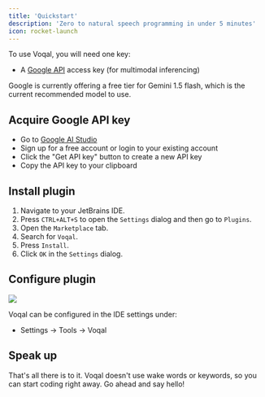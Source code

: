 ```yaml
---
title: 'Quickstart'
description: 'Zero to natural speech programming in under 5 minutes'
icon: rocket-launch
---
```


To use Voqal, you will need one key:
 -  A [Google API](https://ai.google.dev/pricing) access key (for multimodal inferencing)

Google is currently offering a free tier for Gemini 1.5 flash, which is the current recommended model to use.

## Acquire Google API key

- Go to [Google AI Studio](https://ai.google.dev/pricing)
- Sign up for a free account or login to your existing account
- Click the "Get API key" button to create a new API key
- Copy the API key to your clipboard

## Install plugin

1. Navigate to your JetBrains IDE.
1. Press `CTRL+ALT+S` to open the `Settings` dialog and then go to `Plugins`.
1. Open the `Marketplace` tab.
1. Search for `Voqal`.
1. Press `Install`.
1. Click `OK` in the `Settings` dialog.

## Configure plugin

<img src="/images/configuration.png"/>

Voqal can be configured in the IDE settings under:
 - Settings -> Tools -> Voqal

## Speak up

That's all there is to it. Voqal doesn't use wake words or keywords, so you can start coding right away.
Go ahead and say hello!
